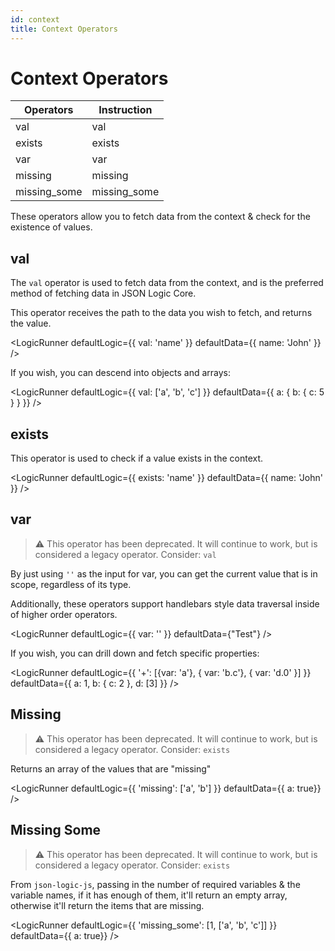 ```yaml
---
id: context
title: Context Operators
---
```



<h1>Context Operators</h1>

Operators | Instruction
-- | --
val | val
exists | exists
var | var
missing | missing
missing_some | missing_some

These operators allow you to fetch data from the context &amp; check for the existence of values.


## val 

The `val` operator is used to fetch data from the context, and is the preferred method of fetching data in JSON Logic Core.

This operator receives the path to the data you wish to fetch, and returns the value.


<LogicRunner defaultLogic={{
    val: 'name'
}} defaultData={{ name: 'John' }} />


If you wish, you can descend into objects and arrays:

<LogicRunner defaultLogic={{
    val: ['a', 'b', 'c']
}} defaultData={{ a: { b: { c: 5 } } }} />

## exists

This operator is used to check if a value exists in the context.

<LogicRunner defaultLogic={{
    exists: 'name'
}} defaultData={{ name: 'John' }} />


## var


> ⚠️ This operator has been deprecated. It will continue to work, but is considered a legacy operator. Consider: `val`

By just using `''` as the input for var, you can get the current value that is in scope, regardless of its type.

Additionally, these operators support handlebars style data traversal inside of higher order operators. 


<LogicRunner defaultLogic={{
    var: ''
}} defaultData={"Test"} />

If you wish, you can drill down and fetch specific properties: 


<LogicRunner defaultLogic={{
    '+': [{var: 'a'}, { var: 'b.c'}, { var: 'd.0' }]
}} defaultData={{
    a: 1,
    b: { c: 2 },
    d: [3]
}} />




## Missing


> ⚠️ This operator has been deprecated. It will continue to work, but is considered a legacy operator.
> Consider: `exists`

Returns an array of the values that are "missing"

<LogicRunner defaultLogic={{
    'missing': ['a', 'b']
}} defaultData={{ a: true}} />


## Missing Some


> ⚠️ This operator has been deprecated. It will continue to work, but is considered a legacy operator.
> Consider: `exists`

From `json-logic-js`, passing in the number of required variables &amp; the variable names, if it has enough of them, it'll return an empty array, otherwise it'll return the items that are missing.

<LogicRunner defaultLogic={{
    'missing_some': [1, ['a', 'b', 'c']]
}} defaultData={{ a: true}} />


